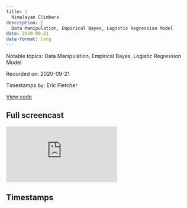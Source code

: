 ```yaml
---
title: |
  Himalayan Climbers
description: |
  Data Manipulation, Empirical Bayes, Logistic Regression Model
date: 2020-09-21
date-format: long
---
```


Notable topics: Data Manipulation, Empirical Bayes, Logistic Regression Model

Recorded on: 2020-09-21

Timestamps by: Eric Fletcher

[View code](https://github.com/dgrtwo/data-screencasts/blob/master/2020_09_22_himalayan_climbers.Rmd)

## Full screencast

<iframe class="video" src="https://www.youtube.com/embed/WT7FMn-_jPY" title="YouTube video player" frameborder="0" allow="accelerometer; autoplay; clipboard-write; encrypted-media; gyroscope; picture-in-picture" allowfullscreen></iframe>

## Timestamps

<script id="timestamps" type="application-json">[{"timestamp_with_hours":"0:3:00","description":"Create a `geom_col` chart to visualize the top 50 tallest mountains.\r\n\r\nUse `fct_reorder` to reorder the `peak_name` factor levels by sorting along the `height_metres` variable.","functions":"ggplot | fct_reorder","packages":"ggplot | forcats","timestamp_sec":180},{"timestamp_with_hours":"0:8:50","description":"Use `summarize` with `across` to get the total number of climbs, climbers, deaths, and first year climbed. \r\n\r\nUse `mutate` to calculate the percent death rate for members and hired staff.\r\n\r\nUse `inner_join` and `select` to join with `peaks` dataset by `peak_id`.","functions":"summarize | across | arrange | mutate | inner_join","packages":"dplyr","timestamp_sec":530},{"timestamp_with_hours":"0:11:20","description":"Touching on statistical `noise` and how it impacts the death rate for mountains with fewer number of climbs, and how to account for it using various statistical methods including `Beta Binomial Regression` & `Empirical Bayes`.","timestamp_sec":680},{"timestamp_with_hours":"0:14:30","description":"Further description of `Empirical Bayes` and how to account for not overestimating death rate for mountains with fewer climbers.\r\n\r\nRecommended reading: [Introduction to Empirical Bayes: Examples from Baseball Statistics](http://varianceexplained.org/r/empirical-bayes-book/) by David Robinson","timestamp_sec":870},{"timestamp_with_hours":"0:17:00","description":"Use the `ebbr` package (Empirical Bayes for Binomial in R) to create an Empirical Bayes Estimate for each mountain by fitting prior distribution across data and adjusting the death rates down or up based on the prior distributions. \r\n\r\nUse a `geom_point` chart to visualize the difference between the raw death rate and new `ebbr` fitted death rate.","functions":"add_ebb_estimate | geom_point | geom_abline","packages":"ebbr | ggplot","timestamp_sec":1020},{"timestamp_with_hours":"0:21:20","description":"Use `geom_point` to visualize how deadly each mountain is with `geom_errorbarh` representing the 95% credible interval between minimum and maximum values.","functions":"ggplot | fct_reorder | geom_errorbarh","packages":"ggplot | forcats","timestamp_sec":1280},{"timestamp_with_hours":"0:26:35","description":"Use `geom_point` to visualize the relationship between `death rate` and `height` of mountain.  \r\n\r\nThere is not a clear relationship, but David does briefly mention how one could use `Beta Binomial Regression` to further inspect for possible relationships / trends.","functions":"geom_point","packages":"ggplot | forcats","timestamp_sec":1595},{"timestamp_with_hours":"0:28:00","description":"Use `geom_histogram` and `geom_boxplot` to visualize the distribution of time it took climbers to go from basecamp to the mountain’s high point for successful climbs only.\r\n\r\nUse `mutate` to calculate the number of days it took climbers to get from basecamp to the highpoint.\r\n\r\nAdd column to data using `case_when` and `str_detect` to identify strings in `termination_reason` that contain the word `Success` and rename them to `Success` & how to use a `vector` and `%in%` to change multiple values in `termination_reason` to `NA` and rest to `Failed`.\r\n\r\nUse `fct_lump` to show the top 10 mountains while lumping the other factor levels (mountains) into `other`.","functions":"mutate | case_when | str_detect |fct_lump | fct_reorder","packages":"dplyr | stringr | forcats","timestamp_sec":1680},{"timestamp_with_hours":"0:35:30","description":"For just Mount Everest, use `geom_histogram` and `geom_density` with `fill = success` to visualize the days from basecamp to highpoint for climbs that ended in `success`, `failure` or `other`.","functions":"geom_histogram | geom_density","packages":"ggplot","timestamp_sec":2130},{"timestamp_with_hours":"0:38:40","description":"For just Mount Everest, use `geom_histogram` to see the distribution of climbs per year.","functions":"geom_histogram","packages":"ggplot","timestamp_sec":2320},{"timestamp_with_hours":"0:39:55","description":"For just Mount Everest, use ‘geom_line` and `geom_point` to visualize `pct_death` over time by decade.\r\n\r\nUse `mutate` with `pmax` and `integer division` to create a decade variable that lumps together the data for 1970 and before.","functions":"mutate | pmax | geom_line | geom_point","packages":"ggplot | base | dplyr","timestamp_sec":2395},{"timestamp_with_hours":"0:41:30","description":"Write a function for summary statistics such as `n_climbs`, `pct_success`, `first_climb`, `pct_death`, ‘pct_hired_staff_death`.","functions":"function","timestamp_sec":2490},{"timestamp_with_hours":"0:46:20","description":"For just Mount Everest, use `geom_line` and `geom_point` to visualize `pct_success` over time by decade.","functions":"mutate | pmax | geom_line | geom_point","packages":"ggplot | base | dplyr","timestamp_sec":2780},{"timestamp_with_hours":"0:47:10","description":"For just Mount Everest, use `geom_line` and `geom_point` to visualize `pct_hired_staff_deaths ` over time by decade.\r\n\r\nDavid decides to visualize the `pct_hired_staff_deaths` and `pct_death` charts together on the same plot.","functions":"mutate | pmax | geom_line | geom_point","packages":"ggplot | base | dplyr","timestamp_sec":2830},{"timestamp_with_hours":"0:50:45","description":"For just Mount Everest, fit a logistic regression model to predict the probability of death with `format.pval` to calculate the `p.value`.\r\n\r\nUse `fct_lump` to lump together all `expedition_role` factors except for the n most frequent.","functions":"fct_lump | glm | format.pval","packages":"forcats | stats | broom | base","timestamp_sec":3045},{"timestamp_with_hours":"0:56:30","description":"Use `group_by` with `integer division` and `summarize` to calculate `n_climbers` and `pct_death` for age bucketed into decades.","functions":"group_by | summarize","packages":"dplyr","timestamp_sec":3390},{"timestamp_with_hours":"0:59:45","description":"Use `geom_point` and `geom_errorbarh` to visualize the logistic regression model with confident intervals.","functions":"geom_point | geom_errorbarh | conf.int","packages":"ggplot | broom","timestamp_sec":3585},{"timestamp_with_hours":"1:03:30","description":"Summary of screencast","timestamp_sec":3810}]</script>
